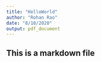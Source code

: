 ```yaml
---
title: "HelloWorld"
author: "Rohan Rao"
date: "8/10/2020"
output: pdf_document
---
```


## This is a markdown file


